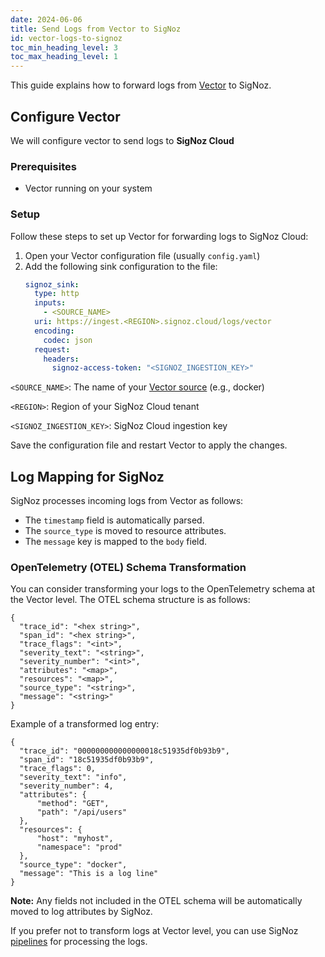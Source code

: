 ```yaml
---
date: 2024-06-06
title: Send Logs from Vector to SigNoz
id: vector-logs-to-signoz
toc_min_heading_level: 3
toc_max_heading_level: 1
---
```


This guide explains how to forward logs from [Vector](https://vector.dev/) to SigNoz.

<Tabs>

<TabItem value="cloud" label="SigNoz Cloud" default>

## Configure Vector 

We will configure vector to send logs to **SigNoz Cloud**

### Prerequisites

- Vector running on your system

### Setup

Follow these steps to set up Vector for forwarding logs to SigNoz Cloud:

1. Open your Vector configuration file (usually `config.yaml`)
2. Add the following sink configuration to the file:
    ```yaml
    signoz_sink:
      type: http
      inputs:
        - <SOURCE_NAME>
      uri: https://ingest.<REGION>.signoz.cloud/logs/vector
      encoding:
        codec: json
      request:
        headers:
          signoz-access-token: "<SIGNOZ_INGESTION_KEY>"
    ```

`<SOURCE_NAME>`: The name of your [Vector source](https://vector.dev/docs/reference/configuration/sources/) (e.g., docker)

`<REGION>`: Region of your SigNoz Cloud tenant

`<SIGNOZ_INGESTION_KEY>`: SigNoz Cloud ingestion key

Save the configuration file and restart Vector to apply the changes.


## Log Mapping for SigNoz

SigNoz processes incoming logs from Vector as follows:

- The `timestamp` field is automatically parsed.
- The `source_type` is moved to resource attributes.
- The `message` key is mapped to the `body` field.

### OpenTelemetry (OTEL) Schema Transformation

You can consider transforming your logs to the OpenTelemetry schema at the Vector level. The OTEL schema structure is as follows:
```
{
  "trace_id": "<hex string>",
  "span_id": "<hex string>",
  "trace_flags": "<int>",
  "severity_text": "<string>",
  "severity_number": "<int>",
  "attributes": "<map>",
  "resources": "<map>",
  "source_type": "<string>",
  "message": "<string>"
}
```

Example of a transformed log entry:
```
{
  "trace_id": "000000000000000018c51935df0b93b9",
  "span_id": "18c51935df0b93b9",
  "trace_flags": 0,
  "severity_text": "info",
  "severity_number": 4,
  "attributes": {
      "method": "GET",
      "path": "/api/users"
  },
  "resources": {
      "host": "myhost",
      "namespace": "prod"
  },
  "source_type": "docker",
  "message": "This is a log line"
}
```

**Note:** Any fields not included in the OTEL schema will be automatically moved to log attributes by SigNoz.


If you prefer not to transform logs at Vector level, you can use SigNoz [pipelines](https://signoz.io/docs/logs-pipelines/introduction/) for processing the logs.

</TabItem>


</Tabs>
